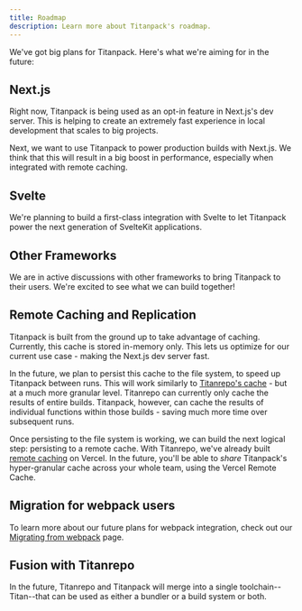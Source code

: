 ```yaml
---
title: Roadmap
description: Learn more about Titanpack's roadmap.
---
```


We've got big plans for Titanpack. Here's what we're aiming for in the future:

## Next.js

Right now, Titanpack is being used as an opt-in feature in Next.js's dev server. This is helping to create an extremely fast experience in local development that scales to big projects.

Next, we want to use Titanpack to power production builds with Next.js. We think that this will result in a big boost in performance, especially when integrated with remote caching.

## Svelte

We're planning to build a first-class integration with Svelte to let Titanpack power the next generation of SvelteKit applications.

## Other Frameworks

We are in active discussions with other frameworks to bring Titanpack to their users. We're excited to see what we can build together!

## Remote Caching and Replication

Titanpack is built from the ground up to take advantage of caching. Currently, this cache is stored in-memory only. This lets us optimize for our current use case - making the Next.js dev server fast.

In the future, we plan to persist this cache to the file system, to speed up Titanpack between runs. This will work similarly to [Titanrepo's cache](/repo/docs/core-concepts/remote-caching) - but at a much more granular level. Titanrepo can currently only cache the results of entire builds. Titanpack, however, can cache the results of individual functions within those builds - saving much more time over subsequent runs.

Once persisting to the file system is working, we can build the next logical step: persisting to a remote cache. With Titanrepo, we've already built [remote caching](/repo/docs/core-concepts/remote-caching) on Vercel. In the future, you'll be able to _share_ Titanpack's hyper-granular cache across your whole team, using the Vercel Remote Cache.

## Migration for webpack users

To learn more about our future plans for webpack integration, check out our [Migrating from webpack](/pack/docs/migrating-from-webpack) page.

## Fusion with Titanrepo

In the future, Titanrepo and Titanpack will merge into a single toolchain--Titan--that can be used as either a bundler or a build system or both.
